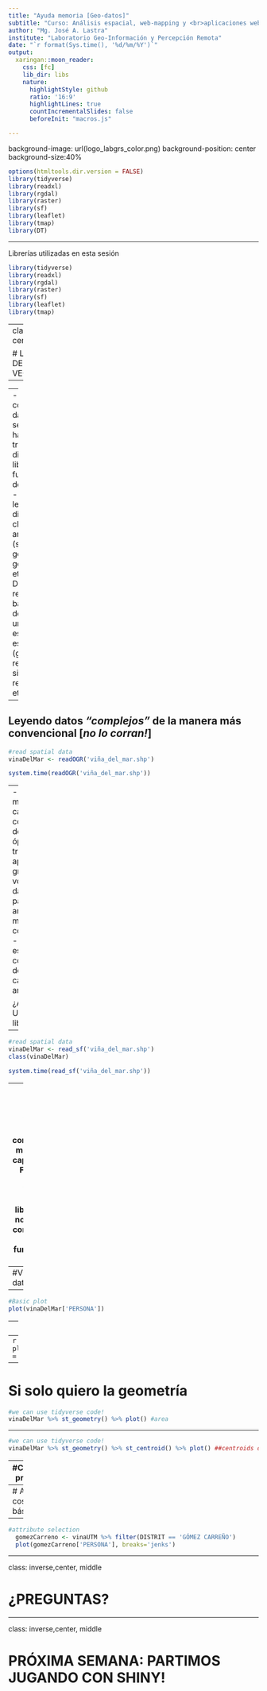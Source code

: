 ```yaml
---
title: "Ayuda memoria [Geo-datos]"
subtitle: "Curso: Análisis espacial, web-mapping y <br>aplicaciones web con R Shiny<br>"
author: "Mg. José A. Lastra"
institute: "Laboratorio Geo-Información y Percepción Remota"
date: "`r format(Sys.time(), '%d/%m/%Y')`"
output:
  xaringan::moon_reader:
    css: [fc]
    lib_dir: libs
    nature:
      highlightStyle: github
      ratio: '16:9'
      highlightLines: true
      countIncrementalSlides: false
      beforeInit: "macros.js"

---
```

background-image: url(logo_labgrs_color.png)
background-position: center
background-size:40%

```r
options(htmltools.dir.version = FALSE)
library(tidyverse)
library(readxl)
library(rgdal)
library(raster)
library(sf)
library(leaflet)
library(tmap)
library(DT)

```


---

Librerías utilizadas en esta sesión

```r
library(tidyverse)
library(readxl)
library(rgdal)
library(raster)
library(sf)
library(leaflet)
library(tmap)

```


---
class: inverse, center, middle

# LECTURA DE DATOS VECTORIALES

---

--
- El trabajo con Geo-datos en R se puede hacer a través de diferentes librerías y funciones de análisis.
- Podemos leer diferentes clases de archivos (shp, geopackage, geojson,tif, etc.)
- Debemos recordar lo básico dentro de una estructura espacial (geometría, resolución, sistema de referencia, etc.)

--

Leyendo datos *"complejos"* de la manera más convencional [*no lo corran!*]
--
```r

#read spatial data
vinaDelMar <- readOGR('viña_del_mar.shp')

```

```r
system.time(readOGR('viña_del_mar.shp'))
```

--
- Demora mucho para capas grandes o con mucho detalle 
- Poco óptimo para trabajo con aplicaciones y grandes volúmenes de datos
- Ventaja: paquete más antiguo y con mayores compatibilidades
- Desventaja: estructura algo compleja y demora en la carga de ciertos archivos

¿Alternativas? Usemos la librería *sf*
---

```r
#read spatial data
vinaDelMar <- read_sf('viña_del_mar.shp')
class(vinaDelMar)

```

```r
system.time(read_sf('viña_del_mar.shp'))
```

--
- Simplifica la estructura de nuestra información 
- Lectura considerablemente más rápida de las capas espaciales
- Fácil de filtrar y trabajar la información 
- Desventajas: librería nueva aún no tiene completa compatibilidad con todas las funciones; [Pueden revisar](https://github.com/r-spatial/sf/wiki/migrating)

---
#Visualizemos los datos

--
```r
#Basic plot
plot(vinaDelMar['PERSONA'])
```

---
#Mejorando algo el gráfico
--
```r
plot(vinaDelMar['PERSONA'],breaks='quantile',key.pos = 1, axes=T)
```
---
# Si solo quiero la geometría

```r
#we can use tidyverse code!
vinaDelMar %>% st_geometry() %>% plot() #area
```
---

```r
#we can use tidyverse code!
vinaDelMar %>% st_geometry() %>% st_centroid() %>% plot() ##centroids doesn't work well with latlong data
```

---
#Cambiando proyección

- Nosotros normalmente trabajamos en UTM (WGS-84)
- Un buen lugar si uno no se sabe los EPSG es buscar [aquí](https://epsg.io/)
```r
vinaUTM <- vinaDelMar %>% st_transform(crs = 32719) 
#esto es lo mismo
vinaUTM <- vinaDelMar %>% st_transform(crs = '+proj=utm +zone=19 +south +datum=WGS84 +units=m +no_defs ') 
```

```r
st_crs(vinaUTM)[1]
```

---
# Algunas cosas básicas
```r
#buffers
vinaUTM %>% st_geometry() %>% st_centroid() %>% st_buffer(dist = 100) %>% plot()
```

---
```r
#attribute selection
  gomezCarreno <- vinaUTM %>% filter(DISTRIT == 'GÓMEZ CARREÑO')
  plot(gomezCarreno['PERSONA'], breaks='jenks')

```


---

class: inverse,center, middle

# ¿PREGUNTAS?

---

class: inverse,center, middle

# PRÓXIMA SEMANA: PARTIMOS JUGANDO CON SHINY!


